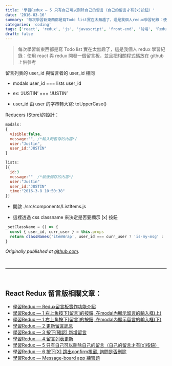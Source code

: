 ```yaml
---
title: '學習Redux — 5 只有自己可以刪除自己的留言（自己的留言才有[x]按鈕）'
date: '2016-03-16'
summary: '每次學習新東西都是寫Todo list實在太無趣了，這是我個人redux學習紀錄：使用react與redux開發一個留言板，並且把相關程式碼放在github上供參考'
categories: 'coding'
tags: ['react', 'redux', 'js', 'javascript', 'front-end', '前端', 'Redux留言板系列']
draft: false
---
```


> 每次學習新東西都是寫 Todo list 實在太無趣了，這是我個人 redux 學習紀錄：使用 react 與 redux 開發一個留言板，並且把相關程式碼放在 github 上供參考

留言列表的 user_id 與留言者的 user_id 相同

- modals user_id === lists user_id

- ex: ‘JUSTIN’ === ‘JUSTIN’

- user_id 由 user 的字串轉大寫: toUpperCase()

Reducers (Store)的設計：

```js showLineNumbers
modals:
{
  visible:false,
  message:"", /*輸入時暫存的內容*/
  user:"Justin",
  user_id:"JUSTIN"
}

lists:
[{
  id:3
  message:""  /*最後儲存的內容*/
  user:"Justin"
  user_id:"JUSTIN"
  time:"2016-3-8 10:50:38"
}]
```

- 開啟 ./src/components/ListItems.js

- 這裡透過 css classname 來決定是否要顯示 [x] 按鈕

```js showLineNumbers
_setClassName = () => {
  const { user_id, curr_user } = this.props
  return classNames('itemWrap', user_id === curr_user ? 'is-my-msg' : '')
}
```

_Originally published at [github.com](https://github.com/justin3737/redux-message-board/issues/5)._

<br />
<hr />
<br />

## React Redux 留言版相關文章：

- <a href="/blog/react-redux-messageboard/react-redux-messageboard-0-intro">
    學習Redux — Redux留言板實作功能介紹
  </a>
  <br />
- <a href="/blog/react-redux-messageboard/react-redux-messageboard-1">
    學習Redux — 1 右上角按下[留言]的按鈕, 在modal內顯示留言的輸入框(上)
  </a>
  <br />
- <a href="/blog/react-redux-messageboard/react-redux-messageboard-1-2">
    學習Redux — 1 右上角按下[留言]的按鈕, 在modal內顯示留言的輸入框(下)
  </a>
  <br />
- <a href="/blog/react-redux-messageboard/react-redux-messageboard-2">學習Redux — 2 更新留言訊息</a>
  <br />
- <a href="/blog/react-redux-messageboard/react-redux-messageboard-3">
    學習Redux — 3 按下[確認] 新增留言
  </a>
  <br />
- <a href="/blog/react-redux-messageboard/react-redux-messageboard-4">學習Redux — 4 留言列表更新</a>
  <br />
- <a href="/blog/react-redux-messageboard/react-redux-messageboard-5">
    學習Redux — 5 只有自己可以刪除自己的留言（自己的留言才有[x]按鈕）
  </a>
  <br />
- <a href="/blog/react-redux-messageboard/react-redux-messageboard-6">
    學習Redux — 6 按下[X] 跳出confirm視窗, 詢問是否刪除
  </a>
  <br />
- <a href="/blog/react-redux-messageboard/react-redux-messageboard-7-practice/">
    學習Redux — Message-board app 練習題
  </a>
  <br />
